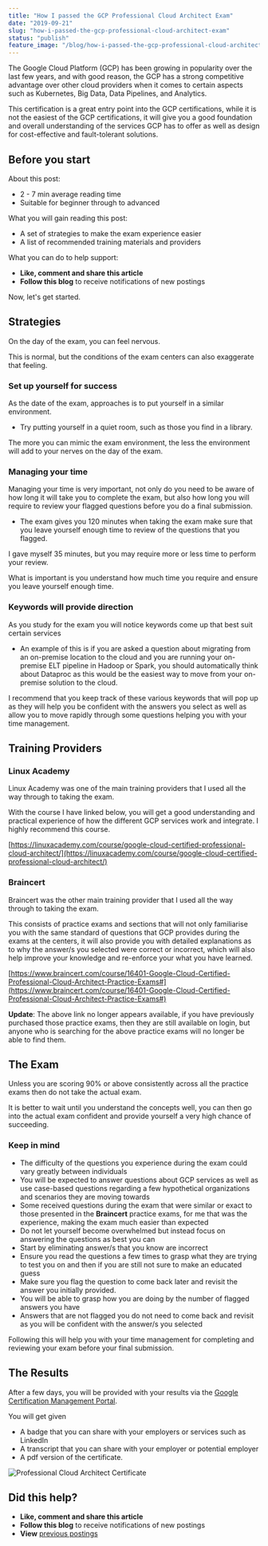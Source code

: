 ```yaml
---
title: "How I passed the GCP Professional Cloud Architect Exam"
date: "2019-09-21"
slug: "how-i-passed-the-gcp-professional-cloud-architect-exam"
status: "publish"
feature_image: "/blog/how-i-passed-the-gcp-professional-cloud-architect-exam/feature-image.png"
---
```


The Google Cloud Platform (GCP) has been growing in popularity over the last few years, and with good reason, the GCP has a strong competitive advantage over other cloud providers when it comes to certain aspects such as Kubernetes, Big Data, Data Pipelines, and Analytics.

This certification is a great entry point into the GCP certifications, while it is not the easiest of the GCP certifications, it will give you a good foundation and overall understanding of the services GCP has to offer as well as design for cost-effective and fault-tolerant solutions.

## Before you start

About this post:

*   2 - 7 min average reading time
*   Suitable for beginner through to advanced

What you will gain reading this post:

*   A set of strategies to make the exam experience easier
*   A list of recommended training materials and providers

What you can do to help support:

*   **Like, comment and share this article**
*   **Follow this blog** to receive notifications of new postings

Now, let's get started.

## Strategies

On the day of the exam, you can feel nervous.

This is normal, but the conditions of the exam centers can also exaggerate that feeling.   

### Set up yourself for success

As the date of the exam, approaches is to put yourself in a similar environment. 

*   Try putting yourself in a quiet room, such as those you find in a library. 

The more you can mimic the exam environment, the less the environment will add to your nerves on the day of the exam.

### Managing your time

Managing your time is very important, not only do you need to be aware of how long it will take you to complete the exam, but also how long you will require to review your flagged questions before you do a final submission. 

*   The exam gives you 120 minutes when taking the exam make sure that you leave yourself enough time to review of the questions that you flagged.  

I gave myself 35 minutes, but you may require more or less time to perform your review.

What is important is you understand how much time you require and ensure you leave yourself enough time.

### Keywords will provide direction

As you study for the exam you will notice keywords come up that best suit certain services

*   An example of this is if you are asked a question about migrating from an on-premise location to the cloud and you are running your on-premise ELT pipeline in Hadoop or Spark, you should automatically think about Dataproc as this would be the easiest way to move from your on-premise solution to the cloud. 

I recommend that you keep track of these various keywords that will pop up as they will help you be confident with the answers you select as well as allow you to move rapidly through some questions helping you with your time management.

## Training Providers

### Linux Academy

Linux Academy was one of the main training providers that I used all the way through to taking the exam. 

With the course I have linked below, you will get a good understanding and practical experience of how the different GCP services work and integrate. I highly recommend this course. 

[https://linuxacademy.com/course/google-cloud-certified-professional-cloud-architect/](https://linuxacademy.com/course/google-cloud-certified-professional-cloud-architect/)

### Braincert

Braincert was the other main training provider that I used all the way through to taking the exam. 

This consists of practice exams and sections that will not only familiarise you with the same standard of questions that GCP provides during the exams at the centers, it will also provide you with detailed explanations as to why the answer/s you selected were correct or incorrect, which will also help improve your knowledge and re-enforce your what you have learned.

[https://www.braincert.com/course/16401-Google-Cloud-Certified-Professional-Cloud-Architect-Practice-Exams#](https://www.braincert.com/course/16401-Google-Cloud-Certified-Professional-Cloud-Architect-Practice-Exams#)

**Update**: The above link no longer appears available, if you have previously purchased those practice exams, then they are still available on login, but anyone who is searching for the above practice exams will no longer be able to find them.

## The Exam

Unless you are scoring 90% or above consistently across all the practice exams then do not take the actual exam.

It is better to wait until you understand the concepts well, you can then go into the actual exam confident and provide yourself a very high chance of succeeding.  

### Keep in mind

*   The difficulty of the questions you experience during the exam could vary greatly between individuals
*   You will be expected to answer questions about GCP services as well as use case-based questions regarding a few hypothetical organizations and scenarios they are moving towards
*   Some received questions during the exam that were similar or exact to those presented in the **Braincert** practice exams, for me that was the experience, making the exam much easier than expected
*   Do not let yourself become overwhelmed but instead focus on answering the questions as best you can
*   Start by eliminating answer/s that you know are incorrect
*   Ensure you read the questions a few times to grasp what they are trying to test you on and then if you are still not sure to make an educated guess
*   Make sure you flag the question to come back later and revisit the answer you initially provided.
*   You will be able to grasp how you are doing by the number of flagged answers you have
*   Answers that are not flagged you do not need to come back and revisit as you will be confident with the answer/s you selected

Following this will help you with your time management for completing and reviewing your exam before your final submission.

## The Results

After a few days, you will be provided with your results via the [Google Certification Management Portal](https://www.credential.net/welcome).

You will get given

*   A badge that you can share with your employers or services such as LinkedIn
*   A transcript that you can share with your employer or potential employer
*   A pdf version of the certificate.

![Professional Cloud Architect Certificate](/blog/how-i-passed-the-gcp-professional-cloud-architect-exam/inline-1.png)

## Did this help?

*   **Like, comment and share this article**
*   **Follow this blog** to receive notifications of new postings
*   **View** [previous postings](https://robertleggett.blog/)
